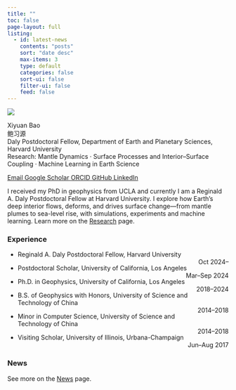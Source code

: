 ```yaml
---
title: ""
toc: false
page-layout: full
listing:
  - id: latest-news
    contents: "posts"
    sort: "date desc"
    max-items: 3
    type: default
    categories: false
    sort-ui: false
    filter-ui: false
    feed: false
---
```


::: {.home-grid}

::: {.profile-card}
![](assets/avatar.jpg)

<div class="name">Xiyuan Bao<br>鲍习源</div>
<div class="role">Daly Postdoctoral Fellow, Department of Earth and Planetary Sciences, Harvard University</div>
<div>Research: Mantle Dynamics · Surface Processes and Interior–Surface Coupling · Machine Learning in Earth Science</div>

<div class="badge-list">
  <a class="icon-badge" href="mailto:xiyuanbao@fas.harvard.edu">
    <i class="fa-solid fa-envelope"></i><span>Email</span>
  </a>
  <a class="icon-badge" href="https://scholar.google.com/citations?user=g5YRtVAAAAAJ&hl=en" target="_blank">
    <i class="fa-solid fa-graduation-cap"></i><span>Google Scholar</span>
  </a>
  <a class="icon-badge" href="https://orcid.org/0000-0002-1363-3793" target="_blank">
    <i class="fa-brands fa-orcid"></i><span>ORCID</span>
  </a>
  <a class="icon-badge" href="https://github.com/xiyuanbao" target="_blank">
    <i class="fa-brands fa-github"></i><span>GitHub</span>
  </a>
  <a class="icon-badge" href="https://www.linkedin.com/in/xiyuan-bao/" target="_blank">
    <i class="fa-brands fa-linkedin"></i><span>LinkedIn</span>
  </a>

</div>
:::

::: {.right-col}
I received my PhD in geophysics from UCLA and currently I am a Reginald A. Daly Postdoctoral Fellow at Harvard University.
I explore how Earth’s deep interior flows, deforms, and drives surface change—from mantle plumes to sea-level rise, with simulations, experiments and machine learning. Learn more on the [Research](research.qmd) page.


::: {.section-card}
### Experience

- Reginald A. Daly Postdoctoral Fellow, Harvard University  
  <span style="float:right">Oct 2024–</span>  

- Postdoctoral Scholar, University of California, Los Angeles  
  <span style="float:right">Mar–Sep 2024</span>  

- Ph.D. in Geophysics, University of California, Los Angeles  
  <span style="float:right">2018–2024</span>  

- B.S. of Geophysics with Honors, University of Science and Technology of China  
  <span style="float:right">2014–2018</span>  

- Minor in Computer Science, University of Science and Technology of China  
  <span style="float:right">2014–2018</span>  

- Visiting Scholar, University of Illinois, Urbana-Champaign  
  <span style="float:right">Jun–Aug 2017</span>  
:::



::: {.section-card}
### News

::: {#latest-news}
:::


See more on the [News](news.qmd) page.
:::
:::
:::
